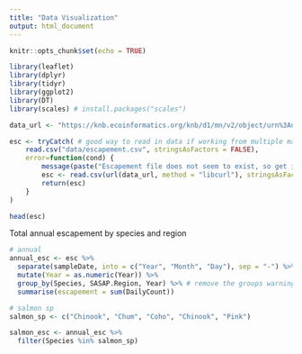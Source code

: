 ```yaml
---
title: "Data Visualization"
output: html_document
---
```


```r
knitr::opts_chunk$set(echo = TRUE)
```

```r
library(leaflet)
library(dplyr)
library(tidyr)
library(ggplot2)
library(DT)
library(scales) # install.packages("scales")

```

```r
data_url <- "https://knb.ecoinformatics.org/knb/d1/mn/v2/object/urn%3Auuid%3Af119a05b-bbe7-4aea-93c6-85434dcb1c5e"

esc <- tryCatch( # good way to read in data if working from multiple machines
    read.csv("data/escapement.csv", stringsAsFactors = FALSE),
    error=function(cond) {
        message(paste("Escapement file does not seem to exist, so get it from the KNB."))
        esc <- read.csv(url(data_url, method = "libcurl"), stringsAsFactors = FALSE)
        return(esc)
    }
)

head(esc)
```

Total annual escapement by species and region 
```r

# annual 
annual_esc <- esc %>% 
  separate(sampleDate, into = c("Year", "Month", "Day"), sep = "-") %>% 
  mutate(Year = as.numeric(Year)) %>% 
  group_by(Species, SASAP.Region, Year) %>% # remove the groups warning
  summarise(escapement = sum(DailyCount))

# salmon sp
salmon_sp <- c("Chinook", "Chum", "Coho", "Chinook", "Pink")

salmon_esc <- annual_esc %>% 
  filter(Species %in% salmon_sp)
```

